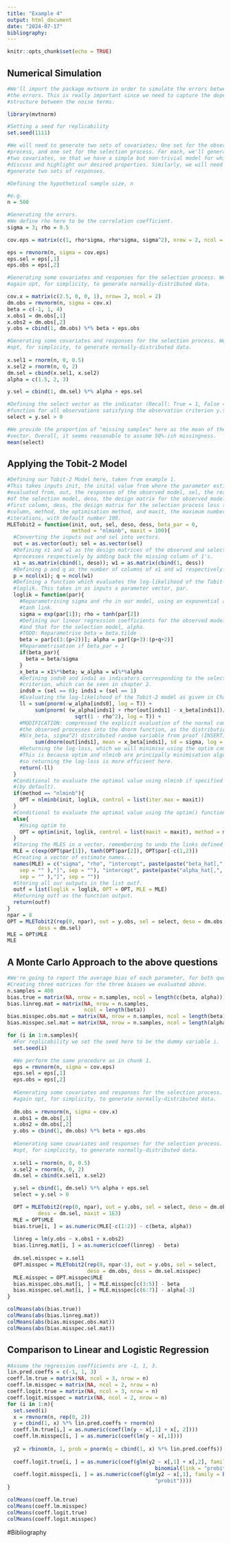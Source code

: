 ```yaml
---
title: "Example 4"
output: html_document
date: "2024-07-17"
bibliography:
---
```


```r
knitr::opts_chunk$set(echo = TRUE)
```

## Numerical Simulation

```r

#We'll import the package mvtnorm in order to simulate the errors between 
#the errors. This is really important since we need to capture the dependence 
#structure between the noise terms. 

library(mvtnorm)

#Setting a seed for replicability
set.seed(1111)

#We will need to generate two sets of covariates; One set for the observed 
#process, and one set for the selection process. For each, we'll generate 
#two covariates, so that we have a simple but non-trivial model for which to 
#discuss and highlight our desired properties. Similarly, we will need to 
#generate two sets of responses.

#Defining the hypothetical sample size, n

#e.g.
n = 500

#Generating the errors. 
#We define rho here to be the correlation coefficient. 
sigma = 3; rho = 0.5

cov.eps = matrix(c(1, rho*sigma, rho*sigma, sigma^2), nrow = 2, ncol = 2)

eps = rmvnorm(n, sigma = cov.eps)
eps.sel = eps[,1]
eps.obs = eps[,2]

#Generating some covariates and responses for the selection process. We will 
#again opt, for simplicity, to generate normally-distributed data.

cov.x = matrix(c(2.5, 0, 0, 1), nrow= 2, ncol = 2)
dm.obs = rmvnorm(n, sigma = cov.x)
beta = c(-1, 1, 4)
x.obs1 = dm.obs[,1]
x.obs2 = dm.obs[,2]
y.obs = cbind(1, dm.obs) %*% beta + eps.obs

#Generating some covariates and responses for the selection process. We will 
#opt, for simplicity, to generate normally-distributed data. 
  
x.sel1 = rnorm(n, 0, 0.5)
x.sel2 = rnorm(n, 0, 2)
dm.sel = cbind(x.sel1, x.sel2)
alpha = c(1.5, 2, 3)

y.sel = cbind(1, dm.sel) %*% alpha + eps.sel

#Defining the select vector as the indicator (Recall: True = 1, False = 0) 
#function for all observations satisfying the observation criterion y.sel > 0.
select = y.sel > 0

#We provide the proportion of "missing samples" here as the mean of the select
#vector. Overall, it seems reasonable to assume 50%-ish missingness. 
mean(select)
```

## Applying the Tobit-2 Model
```r
#Defining our Tobit-2 Model here, taken from example 1.
#This takes inputs init, the inital value from where the parameter estimate is 
#evaluated from, out, the responses of the observed model, sel, the responses 
#of the selection model, deso, the design matrix for the observed model, less the 
#first column, dess, the design matrix for the selection process less the first 
#column, method, the optimisation method, and maxit, the maximum number of 
#iterations, with default number 100.
MLETobit2 = function(init, out, sel, deso, dess, beta_par = 0,
                     method = "nlminb", maxit = 100){
  #Converting the inputs out and sel into vectors.
  out = as.vector(out); sel = as.vector(sel)
  #Defining x1 and w1 as the design matrices of the observed and selection 
  #processes respectively by adding back the missing column of 1's.
  x1 = as.matrix(cbind(1, deso)); w1 = as.matrix(cbind(1, dess))
  #Defining p and q as the number of columns of x1 and w1 respectively. 
  p = ncol(x1); q = ncol(w1)
  #Defining a function which evaluates the log-likelihood of the Tobit-2 model,
  #loglik. This takes in as inputs a parameter vector, par. 
  loglik = function(par){
    #Reparametrising sigma and rho in our model, using an exponential and a 
    #tanh link. 
    sigma = exp(par[1]); rho = tanh(par[2]) 
    #Defining our linear regression coefficients for the observed model, beta, 
    #and that for the selection model, alpha. 
    #TODO: Reparametrise beta = beta.tilde
    beta = par[c(3:(p+2))]; alpha = par[(p+3):(p+q+2)]
    #Reparametrisation if beta_par = 1
    if(beta_par){
      beta = beta/sigma
    }
    x_beta = x1%*%beta; w_alpha = w1%*%alpha
    #Defining inds0 and inda1 as indicators corresponding to the selection 
    #criterion, which can be seen in chapter 2. 
    inds0 = (sel == 0); inds1 = (sel == 1)
    #Evaluating the log-likelihood of the Tobit-2 model as given in Chapter 2. 
    ll = sum(pnorm(-w_alpha[inds0], log = T)) + 
         sum(pnorm( (w_alpha[inds1] + rho*(out[inds1] - x_beta[inds1])/sigma)/
                      sqrt(1 - rho^2), log = T)) + 
    #MODIFICATION: compressed the explicit evaluation of the normal component of
    #the observed processes into the dnorm function, as the distribution is a
    #N(x_beta, sigma^2) distributed random variable from proof (INSERT). 
         sum(dnorm(out[inds1], mean = x_beta[inds1], sd = sigma, log = T))
    #Returning the log-loss, which we will minimise using the optim commands. 
    #This is because optim and nlminb are principally minimisation algorithms, 
    #so returning the log-loss is more efficient here. 
    return(-ll)
  }
  #Conditional to evaluate the optimal value using nlminb if specified
  #(by default).
  if(method == "nlminb"){ 
    OPT = nlminb(init, loglik, control = list(iter.max = maxit))
  } 
  #Conditional to evaluate the optimal value using the optim() function
  else{
    #Using optim to 
    OPT = optim(init, loglik, control = list(maxit = maxit), method = method)
  }
  #Storing the MLES in a vector, remembering to undo the links defined above. 
  MLE = c(exp(OPT$par[1]), tanh(OPT$par[2]), OPT$par[-c(1,2)])
  #Creating a vector of estimate names...
  names(MLE) = c("sigma", "rho", "intercept", paste(paste("beta_hat[,", 1:(p-1), 
    sep = "" ),"]", sep = ""), "intercept", paste(paste("alpha_hat[,", 1:(q-1), 
    sep = "" ),"]", sep = "")) 
  #Storing all our outputs in the list outf.
  outf = list(loglik = loglik, OPT = OPT, MLE = MLE)
  #Returning outf as the function output. 
  return(outf)
}
npar = 8
OPT = MLETobit2(rep(0, npar), out = y.obs, sel = select, deso = dm.obs, 
          dess = dm.sel)
MLE = OPT$MLE
MLE
```
## A Monte Carlo Approach to the above questions

```r
#We're going to report the average bias of each parameter, for both questions. 
#Creating three matrices for the three biases we evaluated above. 
n.samples = 400
bias.true = matrix(NA, nrow = n.samples, ncol = length(c(beta, alpha)))
bias.linreg.mat = matrix(NA, nrow = n.samples, 
                         ncol = length(beta))
bias.misspec.obs.mat = matrix(NA, nrow = n.samples, ncol = length(beta))
bias.misspec.sel.mat = matrix(NA, nrow = n.samples, ncol = length(alpha)-1)

for (i in 1:n.samples){
  #For replicability we set the seed here to be the dummy variable i. 
  set.seed(i)

  #We perform the same procedure as in chunk 1. 
  eps = rmvnorm(n, sigma = cov.eps)
  eps.sel = eps[,1]
  eps.obs = eps[,2]
  
  #Generating some covariates and responses for the selection process. We will 
  #again opt, for simplicity, to generate normally-distributed data.
  
  dm.obs = rmvnorm(n, sigma = cov.x)
  x.obs1 = dm.obs[,1]
  x.obs2 = dm.obs[,2]
  y.obs = cbind(1, dm.obs) %*% beta + eps.obs
  
  #Generating some covariates and responses for the selection process. We will 
  #opt, for simplicity, to generate normally-distributed data. 
    
  x.sel1 = rnorm(n, 0, 0.5)
  x.sel2 = rnorm(n, 0, 2)
  dm.sel = cbind(x.sel1, x.sel2)

  y.sel = cbind(1, dm.sel) %*% alpha + eps.sel
  select = y.sel > 0

  OPT = MLETobit2(rep(0, npar), out = y.obs, sel = select, deso = dm.obs, 
          dess = dm.sel, maxit = 1E3)
  MLE = OPT$MLE
  bias.true[i, ] = as.numeric(MLE[-c(1:2)] - c(beta, alpha))
  
  linreg = lm(y.obs ~ x.obs1 + x.obs2)
  bias.linreg.mat[i, ] = as.numeric(coef(linreg) - beta)
  
  dm.sel.misspec = x.sel1
  OPT.misspec = MLETobit2(rep(0, npar-1), out = y.obs, sel = select, 
                          deso = dm.obs, dess = dm.sel.misspec)
  MLE.misspec = OPT.misspec$MLE
  bias.misspec.obs.mat[i, ] = MLE.misspec[c(3:5)] - beta
  bias.misspec.sel.mat[i, ] = MLE.misspec[c(6:7)] - alpha[-3]
}

colMeans(abs(bias.true))
colMeans(abs(bias.linreg.mat))
colMeans(abs(bias.misspec.obs.mat))
colMeans(abs(bias.misspec.sel.mat))
```

## Comparison to Linear and Logistic Regression

```r
#Assume the regression coefficients are -1, 1, 3.
lin.pred.coeffs = c(-1, 1, 3)
coeff.lm.true = matrix(NA, ncol = 3, nrow = n)
coeff.lm.misspec = matrix(NA, ncol = 2, nrow = n)
coeff.logit.true = matrix(NA, ncol = 3, nrow = n)
coeff.logit.misspec = matrix(NA, ncol = 2, nrow = n)
for (i in 1:n){
  set.seed(i)
  x = rmvnorm(n, rep(0, 2))
  y = cbind(1, x) %*% lin.pred.coeffs + rnorm(n)
  coeff.lm.true[i,] = as.numeric(coef(lm(y ~ x[,1] + x[, 2])))
  coeff.lm.misspec[i, ] = as.numeric(coef(lm(y ~ x[,1])))
  
  y2 = rbinom(n, 1, prob = pnorm(q = cbind(1, x) %*% lin.pred.coeffs))
  
  coeff.logit.true[i, ] = as.numeric(coef(glm(y2 ~ x[,1] + x[,2], family = 
                                                binomial(link = "probit"))))
  coeff.logit.misspec[i, ] = as.numeric(coef(glm(y2 ~ x[,1], family = binomial(link = 
                                                "probit"))))
}

colMeans(coeff.lm.true)
colMeans(coeff.lm.misspec)
colMeans(coeff.logit.true)
colMeans(coeff.logit.misspec)
```
#Bibliography



